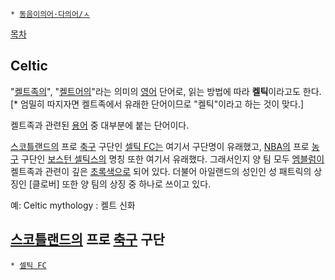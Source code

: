  * [[동음이의어·다의어/ㅅ]]

[[목차]]
== Celtic ==
"[[켈트]]족의", "[[켈트]]어의"라는 의미의 [[영어]] 단어로, 읽는 방법에 따라 '''켈틱'''이라고도 한다.[* 엄밀히 따지자면 켈트족에서 유래한 단어이므로 "켈틱"이라고 하는 것이 맞다.]

켈트족과 관련된 [[용어]] 중 대부분에 붙는 단어이다.


[[스코틀랜드]]의 프로 [[축구]] 구단인 [[셀틱 FC]]는 여기서 구단명이 유래했고, [[NBA]]의 프로 [[농구]] 구단인 [[보스턴 셀틱스]]의 명칭 또한 여기서 유래했다. 그래서인지 양 팀 모두 [[엠블럼]]이 켈트족과 관련이 깊은 [[초록색]]으로 되어 있다. 더불어 아일랜드의 성인인 성 패트릭의 상징인 [클로버] 또한 양 팀의 상징 중 하나로 쓰이고 있다.

예: Celtic mythology : 켈트 신화

== [[스코틀랜드]]의 프로 [[축구]] 구단 ==
 * [[셀틱 FC]]
